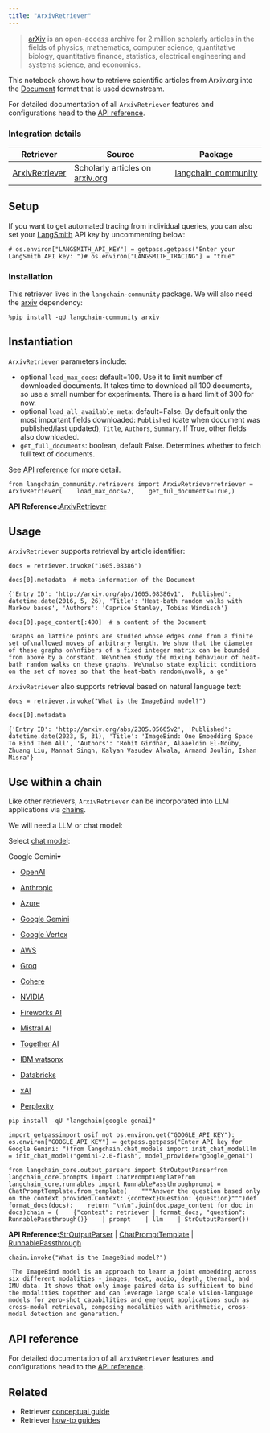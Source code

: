 ```yaml
---
title: "ArxivRetriever"
---
```


> [arXiv](https://arxiv.org/) is an open-access archive for 2 million scholarly articles in the fields of physics, mathematics, computer science, quantitative biology, quantitative finance, statistics, electrical engineering and systems science, and economics.

This notebook shows how to retrieve scientific articles from Arxiv.org into the [Document](https://python.langchain.com/api_reference/core/documents/langchain_core.documents.base.Document.html) format that is used downstream.

For detailed documentation of all `ArxivRetriever` features and configurations head to the [API reference](https://python.langchain.com/api_reference/community/retrievers/langchain_community.retrievers.arxiv.ArxivRetriever.html).

### Integration details

| Retriever               | Source                                                | Package                                                                                                                                          |
| ----------------------- | ----------------------------------------------------- | ------------------------------------------------------------------------------------------------------------------------------------------------ |
| [ArxivRetriever](/oss/integrations/../arxiv) | Scholarly articles on [arxiv.org](https://arxiv.org/) | [langchain\_community](https://python.langchain.com/api_reference/community/retrievers/langchain_community.retrievers.arxiv.ArxivRetriever.html) |

## Setup

If you want to get automated tracing from individual queries, you can also set your [LangSmith](https://docs.smith.langchain.com/) API key by uncommenting below:

```
# os.environ["LANGSMITH_API_KEY"] = getpass.getpass("Enter your LangSmith API key: ")# os.environ["LANGSMITH_TRACING"] = "true"
```

### Installation

This retriever lives in the `langchain-community` package. We will also need the [arxiv](https://pypi.org/project/arxiv/) dependency:

```
%pip install -qU langchain-community arxiv
```

## Instantiation

`ArxivRetriever` parameters include:

* optional `load_max_docs`: default=100. Use it to limit number of downloaded documents. It takes time to download all 100 documents, so use a small number for experiments. There is a hard limit of 300 for now.
* optional `load_all_available_meta`: default=False. By default only the most important fields downloaded: `Published` (date when document was published/last updated), `Title`, `Authors`, `Summary`. If True, other fields also downloaded.
* `get_full_documents`: boolean, default False. Determines whether to fetch full text of documents.

See [API reference](https://python.langchain.com/api_reference/community/retrievers/langchain_community.retrievers.arxiv.ArxivRetriever.html) for more detail.

```
from langchain_community.retrievers import ArxivRetrieverretriever = ArxivRetriever(    load_max_docs=2,    get_ful_documents=True,)
```

**API Reference:**[ArxivRetriever](https://python.langchain.com/api_reference/community/retrievers/langchain_community.retrievers.arxiv.ArxivRetriever.html)

## Usage

`ArxivRetriever` supports retrieval by article identifier:

```
docs = retriever.invoke("1605.08386")
```

```
docs[0].metadata  # meta-information of the Document
```

```
{'Entry ID': 'http://arxiv.org/abs/1605.08386v1', 'Published': datetime.date(2016, 5, 26), 'Title': 'Heat-bath random walks with Markov bases', 'Authors': 'Caprice Stanley, Tobias Windisch'}
```

```
docs[0].page_content[:400]  # a content of the Document
```

```
'Graphs on lattice points are studied whose edges come from a finite set of\nallowed moves of arbitrary length. We show that the diameter of these graphs on\nfibers of a fixed integer matrix can be bounded from above by a constant. We\nthen study the mixing behaviour of heat-bath random walks on these graphs. We\nalso state explicit conditions on the set of moves so that the heat-bath random\nwalk, a ge'
```

`ArxivRetriever` also supports retrieval based on natural language text:

```
docs = retriever.invoke("What is the ImageBind model?")
```

```
docs[0].metadata
```

```
{'Entry ID': 'http://arxiv.org/abs/2305.05665v2', 'Published': datetime.date(2023, 5, 31), 'Title': 'ImageBind: One Embedding Space To Bind Them All', 'Authors': 'Rohit Girdhar, Alaaeldin El-Nouby, Zhuang Liu, Mannat Singh, Kalyan Vasudev Alwala, Armand Joulin, Ishan Misra'}
```

## Use within a chain

Like other retrievers, `ArxivRetriever` can be incorporated into LLM applications via [chains](/oss/how_to/sequence).

We will need a LLM or chat model:

Select [chat model](/oss/integrations/chat):

Google Gemini▾

* [OpenAI](/oss/integrations/text_embedding/openai)

* [Anthropic](/oss/integrations/text_embedding/bedrock)

* [Azure](/oss/integrations/text_embedding/azureopenai)

* [Google Gemini](/oss/integrations/text_embedding/google_generative_ai)

* [Google Vertex](/oss/integrations/text_embedding/google_vertex_ai_palm)

* [AWS](/oss/integrations/text_embedding/bedrock)

* [Groq](/oss/integrations/text_embedding/groq)

* [Cohere](/oss/integrations/text_embedding/cohere)

* [NVIDIA](/oss/integrations/text_embedding/nvidia_ai_endpoints)

* [Fireworks AI](/oss/integrations/text_embedding/fireworks)

* [Mistral AI](/oss/integrations/text_embedding/mistralai)

* [Together AI](/oss/integrations/text_embedding/together)

* [IBM watsonx](/oss/integrations/text_embedding/ibm_watsonx)

* [Databricks](/oss/integrations/text_embedding/databricks)

* [xAI](/oss/integrations/text_embedding/xai)

* [Perplexity](/oss/integrations/text_embedding/perplexity)

```
pip install -qU "langchain[google-genai]"
```

```
import getpassimport osif not os.environ.get("GOOGLE_API_KEY"):  os.environ["GOOGLE_API_KEY"] = getpass.getpass("Enter API key for Google Gemini: ")from langchain.chat_models import init_chat_modelllm = init_chat_model("gemini-2.0-flash", model_provider="google_genai")
```

```
from langchain_core.output_parsers import StrOutputParserfrom langchain_core.prompts import ChatPromptTemplatefrom langchain_core.runnables import RunnablePassthroughprompt = ChatPromptTemplate.from_template(    """Answer the question based only on the context provided.Context: {context}Question: {question}""")def format_docs(docs):    return "\n\n".join(doc.page_content for doc in docs)chain = (    {"context": retriever | format_docs, "question": RunnablePassthrough()}    | prompt    | llm    | StrOutputParser())
```

**API Reference:**[StrOutputParser](https://python.langchain.com/api_reference/core/output_parsers/langchain_core.output_parsers.string.StrOutputParser.html) | [ChatPromptTemplate](https://python.langchain.com/api_reference/core/prompts/langchain_core.prompts.chat.ChatPromptTemplate.html) | [RunnablePassthrough](https://python.langchain.com/api_reference/core/runnables/langchain_core.runnables.passthrough.RunnablePassthrough.html)

```
chain.invoke("What is the ImageBind model?")
```

```
'The ImageBind model is an approach to learn a joint embedding across six different modalities - images, text, audio, depth, thermal, and IMU data. It shows that only image-paired data is sufficient to bind the modalities together and can leverage large scale vision-language models for zero-shot capabilities and emergent applications such as cross-modal retrieval, composing modalities with arithmetic, cross-modal detection and generation.'
```

## API reference

For detailed documentation of all `ArxivRetriever` features and configurations head to the [API reference](https://python.langchain.com/api_reference/community/retrievers/langchain_community.retrievers.arxiv.ArxivRetriever.html).

## Related

* Retriever [conceptual guide](/oss/concepts/retrievers)
* Retriever [how-to guides](/oss/how_to/#retrievers)

